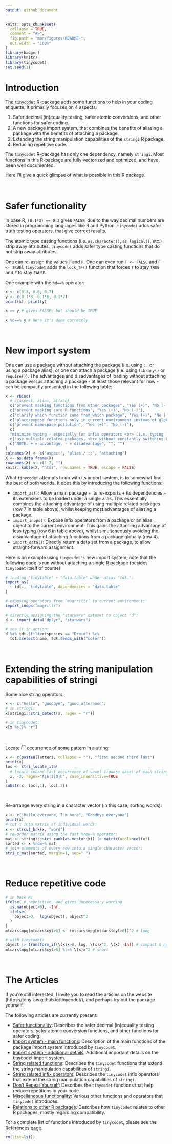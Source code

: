 ---
output: github_document
---

<!-- README.md is generated from README.Rmd. Please edit that file -->

```{r, include = FALSE}
knitr::opts_chunk$set(
  collapse = TRUE,
  comment = "#>",
  fig.path = "man/figures/README-",
  out.width = "100%"
)
library(badger)
library(knitr)
library(tinycodet)
set.seed(1)
```


# Introduction

The `tinycodet` R-package adds some functions to help in your coding etiquette. It primarily focuses on 4 aspects:

 1) Safer decimal (in)equality testing, safer atomic conversions, and other functions for safer coding.
 2) A new package import system, that combines the benefits of aliasing a package with the benefits of attaching a package.
 3) Extending the string manipulation capabilities of the `stringi` R package.
 4) Reducing repetitive code.

The `tinycodet` R-package has only one dependency, namely `stringi`. Most functions in this R-package are fully vectorized and optimized, and have been well documented.

Here I'll give a quick glimpse of what is possible in this R package.

&nbsp;


# Safer functionality

In base R, `(0.1*3) == 0.3` gives `FALSE`, due to the way decimal numbers are stored in programming languages like R and Python.  `tinycodet` adds safer truth testing operators, that give correct results.

The atomic type casting functions (i.e. `as.character()`, `as.logical()`, etc.) strip away attributes. `tinycodet` adds safer type casting functions that do not strip away attributes.

One can re-assign the values `T` and `F`. One can even run `T <- FALSE` and `F <- TRUE`!. `tinycodet` adds the `lock_TF()` function that forces `T` to stay `TRUE` and `F` to stay `FALSE`.

One example with the `%d==%` operator:

```{r}
x <- c(0.3, 0.6, 0.7)
y <- c(0.1*3, 0.1*6, 0.1*7)
print(x); print(y)

x == y # gives FALSE, but should be TRUE

x %d==% y # here it's done correctly
```


&nbsp;

# New import system

One can use a package without attaching the package (i.e. using `::` or using a package alias), or one can attach a package (i.e. using `library()` or `require()`). The advantages and disadvantages of loading without attaching a package versus attaching a package - at least those relevant for now - can be compactly presented in the following table:

```{r echo=FALSE, results='markup'}
X <- rbind(
  # c(aspect, alias, attach)
  c("prevent masking functions from other packages", "Yes (+)", "No (-)"),
  c("prevent masking core R functions", "Yes (+)", "No (-)"),
  c("clarify which function came from which package", "Yes (+)", "No (-)"),
  c("place/expose functions only in current environment instead of globally", "Yes (+)", "No (-)"),
  c("prevent namespace pollution", "Yes (+)", "No (-)"),
  c(
  "minimize typing - especially for infix operators <br> (i.e. typing ``package::`%op%`(x, y)`` instead of `x %op% y` is cumbersome)", "No (-)", "Yes (+)"),
  c("use multiple related packages, <br> without constantly switching between package prefixes", "No (-)", "Yes (+)"),
  c("NOTE: + = advantage, - = disadvantage", "", "")
)
colnames(X) <- c("aspect", "alias / ::", "attaching")
X <- as.data.frame(X)
rownames(X) <- c(1:7, "")
knitr::kable(X, "html", row.names = TRUE, escape = FALSE)
```


What `tinycodet` attempts to do with its import system, is to somewhat find the best of both worlds. It does this by introducing the following functions:

 - `import_as()`: Allow a main package + its re-exports + its dependencies + its extensions to be loaded under a single alias. This essentially combines the attaching advantage of using multiple related packages (row 7 in table above), whilst keeping most advantages of aliasing a package.
 - `import_inops()`: Expose infix operators from a package or an alias object to the current environment. This gains the attaching advantage of less typing (row 6 in table above), whilst simultaneously avoiding the disadvantage of attaching functions from a package globally (row 4).
 - `import_data()`: Directly return a data set from a package, to allow straight-forward assignment.

Here is an example using `tinycodet's` new import system; note that the following code is run without attaching a single R package (besides `tinycodet` itself of course):

```{r}
# loading "tidytable" + "data.table" under alias "tdt.":
import_as( 
  ~ tdt., "tidytable", dependencies = "data.table"
)

# exposing operators from `magrrittr` to current environment:
import_inops("magrittr")

# directly assigning the "starwars" dataset to object "d":
d <- import_data("dplyr", "starwars") 

# see it in action:
d %>% tdt.$filter(species == "Droid") %>%
  tdt.$select(name, tdt.$ends_with("color"))

```


&nbsp;

# Extending the string manipulation capabilities of stringi

Some nice string operators:

```{r}
x <- c("hello", "goodbye", "good afternoon")
# in stringi:
x[stringi::stri_detect(x, regex = "r")]

# in tinycodet:
x[x %s{}% "r"]
```


&nbsp;


Locate $i^\textrm{th}$ occurrence of some pattern in a string:

```{r}
x <- c(paste0(letters, collapse = ""), "first second third last")
print(x)
loc <- stri_locate_ith(
  # locate second-last occurrence of vowel (ignore case) of each string in x:
  x, -2, regex="A|E|I|O|U", case_insensitive=TRUE
)
substr(x, loc[,1], loc[,2])
```

&nbsp;

Re-arrange every string in a character vector (in this case, sorting words):

```{r}
x <- c("Hello everyone, I'm here", "Goodbye everyone")
print(x)
# cut x into matrix of individual words:
x <- strcut_brk(x, "word")
# re-order matrix using the fast %row~% operator:
mat <- stringi::stri_rank(as.vector(x)) |> matrix(ncol=ncol(x))
sorted <- x %row~% mat
# join elements of every row into a single character vector:
stri_c_mat(sorted, margin=1, sep=" ")
```


&nbsp;

# Reduce repetitive code

```{r eval=FALSE}
# in base R:
ifelse( # repetitive, and gives unnecessary warning
  is.na(object>0), -Inf,
  ifelse(
    object>0,  log(object), object^2
  )
)
mtcars$mpg[mtcars$cyl>6] <- (mtcars$mpg[mtcars$cyl>6])^2 # long

# with tinycodet:
object |> transform_if(\(x)x>0, log, \(x)x^2, \(x) -Inf) # compact & no warning
mtcars$mpg[mtcars$cyl>6] %:=% \(x)x^2 # short
```

&nbsp;

# The Articles

If you're still interested, I invite you to read the articles on the website (https://tony-aw.github.io/tinycodet/), and perhaps try out the package yourself.

The following articles are currently present:

 - [Safer functionality](https://tony-aw.github.io/tinycodet/articles/a_safer.html): Describes the safer decimal (in)equality testing operators, safer atomic conversion functions, and other functions for safer coding.
 - [Import system - main functions](https://tony-aw.github.io/tinycodet/articles/b_import_main.html): Description of the main functions of the package import system introduced by `tinycodet`.
 - [Import system - additional details](https://tony-aw.github.io/tinycodet/articles/c_import_additional.html): Additional important details on the tinycodet import system.
 - [String related functions](https://tony-aw.github.io/tinycodet/articles/d_strings_functions.html): Describes the `tinycodet` functions that extend the string manipulation capabilities of `stringi`.
 - [String related infix operators](https://tony-aw.github.io/tinycodet/articles/e_strings_inops.html): Describes the `tinycodet` infix operators that extend the string manipulation capabilities of `stringi`.
 - [Don't Repeat Yourself](https://tony-aw.github.io/tinycodet/articles/f_DRY.html): Describes the `tinycodet` functions that help reduce repetitions in your code.
 - [Miscellaneous functionality](https://tony-aw.github.io/tinycodet/articles/g_misc.html): Various other functions and operators that `tinycodet` introduces.
 - [Relations to other R packages](https://tony-aw.github.io/tinycodet/articles/h_otherpkgs.html): Describes how `tinycodet` relates to other R packages, mostly regarding compatibility.
 
For a complete list of functions introduced by `tinycodet`, please see the [References page](https://tony-aw.github.io/tinycodet/reference/index.html).


```{r echo=FALSE}
rm(list=ls())
```

&nbsp;
